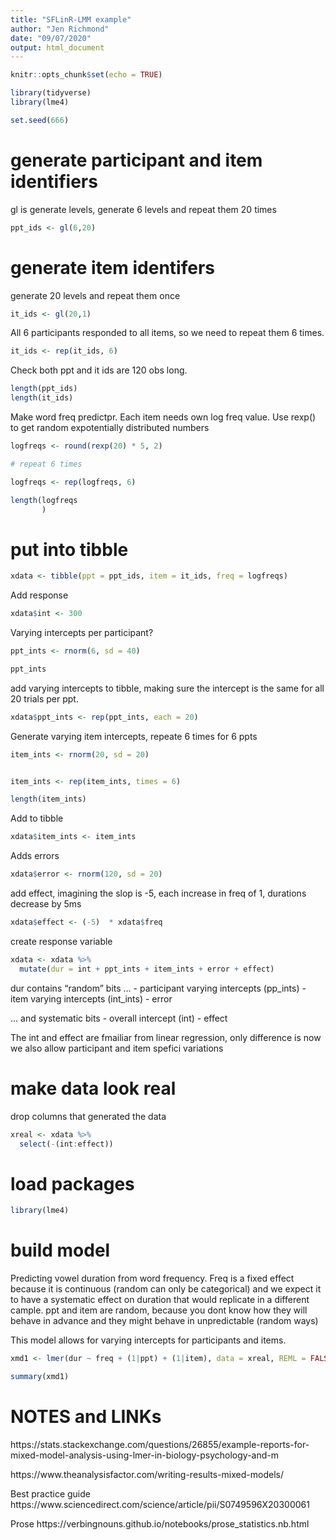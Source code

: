 ```yaml
---
title: "SFLinR-LMM example"
author: "Jen Richmond"
date: "09/07/2020"
output: html_document
---
```


```r
knitr::opts_chunk$set(echo = TRUE)
```

```r
library(tidyverse)
library(lme4)

set.seed(666)
```

# generate participant and item identifiers

gl is generate levels, generate 6 levels and repeat them 20 times
```r
ppt_ids <- gl(6,20)


```

# generate item identifers

generate 20 levels and repeat them once
```r
it_ids <- gl(20,1)
```

All 6 participants responded to all items, so we need to repeat them 6 times. 

```r
it_ids <- rep(it_ids, 6)


```

Check both ppt and it ids are 120 obs long.

```r
length(ppt_ids) 
length(it_ids) 
```

Make word freq predictpr. Each item needs own log freq value. Use rexp() to get random expotentially distributed numbers

```r
logfreqs <- round(rexp(20) * 5, 2)

# repeat 6 times

logfreqs <- rep(logfreqs, 6)

length(logfreqs
       )
```

# put into tibble

```r
xdata <- tibble(ppt = ppt_ids, item = it_ids, freq = logfreqs)
```

Add response

```r
xdata$int <- 300
```

Varying intercepts per participant?

```r
ppt_ints <- rnorm(6, sd = 40)

ppt_ints

```

add varying intercepts to tibble, making sure the intercept is the same for all 20 trials per ppt. 

```r
xdata$ppt_ints <- rep(ppt_ints, each = 20)
```

Generate varying item intercepts, repeate 6 times for 6 ppts
```r
item_ints <- rnorm(20, sd = 20)


item_ints <- rep(item_ints, times = 6)

length(item_ints)
```

Add to tibble

```r
xdata$item_ints <- item_ints
```

Adds errors

```r
xdata$error <- rnorm(120, sd = 20)
```

add effect, imagining the slop is -5, each increase in freq of 1, durations decrease by 5ms
```r
xdata$effect <- (-5)  * xdata$freq
```

create response variable

```r
xdata <- xdata %>% 
  mutate(dur = int + ppt_ints + item_ints + error + effect)
```

dur contains "random" bits ...
- participant varying intercepts (pp_ints) 
- item varying intercepts (int_ints) 
- error

... and systematic bits
- overall intercept (int)
- effect 

The int and effect are fmailiar from linear regression, only difference is now we also allow participant and item spefici variations

# make data look real
drop columns that generated the data

```r
xreal <- xdata %>%
  select(-(int:effect))
```

# load packages
```r
library(lme4)
```


# build model

Predicting vowel duration from word frequency. Freq is a fixed effect because it is continuous (random can only be categorical) and we expect it to have a systematic effect on duration that would replicate in a different cample. ppt and item are random, because you dont know how they will behave in advance and they might behave in unpredictable (random ways)

This model allows for varying intercepts for participants and items. 

```r
xmd1 <- lmer(dur ~ freq + (1|ppt) + (1|item), data = xreal, REML = FALSE)

summary(xmd1)
```

# NOTES and LINKs

https://stats.stackexchange.com/questions/26855/example-reports-for-mixed-model-analysis-using-lmer-in-biology-psychology-and-m


https://www.theanalysisfactor.com/writing-results-mixed-models/

Best practice guide
https://www.sciencedirect.com/science/article/pii/S0749596X20300061

Prose 
https://verbingnouns.github.io/notebooks/prose_statistics.nb.html